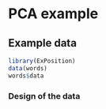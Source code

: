 # PCA example

## Example data

```r
library(ExPosition)
data(words)
words$data
```


### Design of the data 

